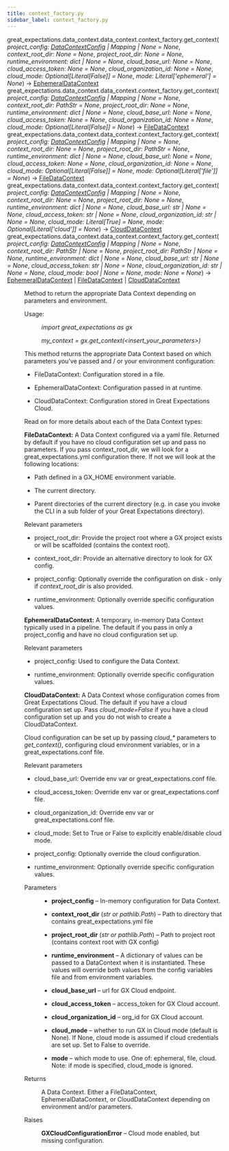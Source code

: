 ```yaml
---
title: context_factory.py
sidebar_label: context_factory.py
---
```



<section class="sphinx-api-doc" id="context-factory">

<dl class="py function">
<dt class="sig sig-object py">
<span class="sig-prename descclassname"><span class="pre">great_expectations.data_context.data_context.context_factory.</span></span><span class="sig-name descname"><span class="pre">get_context</span></span><span class="sig-paren">(</span><em class="sig-param"><span class="n"><span class="pre">project_config</span></span><span class="p"><span class="pre">:</span></span><span class="w"> </span><span class="n"><a class="reference internal" href="../../data_context/types/base/DataContextConfig_class" title="great_expectations.data_context.types.base.DataContextConfig"><span class="pre">DataContextConfig</span></a><span class="w"> </span><span class="p"><span class="pre">|</span></span><span class="w"> </span><span class="pre">Mapping</span><span class="w"> </span><span class="p"><span class="pre">|</span></span><span class="w"> </span><span class="pre">None</span></span><span class="w"> </span><span class="o"><span class="pre">=</span></span><span class="w"> </span><span class="default_value"><span class="pre">None</span></span></em>, <em class="sig-param"><span class="n"><span class="pre">context_root_dir</span></span><span class="p"><span class="pre">:</span></span><span class="w"> </span><span class="n"><span class="pre">None</span></span><span class="w"> </span><span class="o"><span class="pre">=</span></span><span class="w"> </span><span class="default_value"><span class="pre">None</span></span></em>, <em class="sig-param"><span class="n"><span class="pre">project_root_dir</span></span><span class="p"><span class="pre">:</span></span><span class="w"> </span><span class="n"><span class="pre">None</span></span><span class="w"> </span><span class="o"><span class="pre">=</span></span><span class="w"> </span><span class="default_value"><span class="pre">None</span></span></em>, <em class="sig-param"><span class="n"><span class="pre">runtime_environment</span></span><span class="p"><span class="pre">:</span></span><span class="w"> </span><span class="n"><span class="pre">dict</span><span class="w"> </span><span class="p"><span class="pre">|</span></span><span class="w"> </span><span class="pre">None</span></span><span class="w"> </span><span class="o"><span class="pre">=</span></span><span class="w"> </span><span class="default_value"><span class="pre">None</span></span></em>, <em class="sig-param"><span class="n"><span class="pre">cloud_base_url</span></span><span class="p"><span class="pre">:</span></span><span class="w"> </span><span class="n"><span class="pre">None</span></span><span class="w"> </span><span class="o"><span class="pre">=</span></span><span class="w"> </span><span class="default_value"><span class="pre">None</span></span></em>, <em class="sig-param"><span class="n"><span class="pre">cloud_access_token</span></span><span class="p"><span class="pre">:</span></span><span class="w"> </span><span class="n"><span class="pre">None</span></span><span class="w"> </span><span class="o"><span class="pre">=</span></span><span class="w"> </span><span class="default_value"><span class="pre">None</span></span></em>, <em class="sig-param"><span class="n"><span class="pre">cloud_organization_id</span></span><span class="p"><span class="pre">:</span></span><span class="w"> </span><span class="n"><span class="pre">None</span></span><span class="w"> </span><span class="o"><span class="pre">=</span></span><span class="w"> </span><span class="default_value"><span class="pre">None</span></span></em>, <em class="sig-param"><span class="n"><span class="pre">cloud_mode</span></span><span class="p"><span class="pre">:</span></span><span class="w"> </span><span class="n"><span class="pre">Optional</span><span class="p"><span class="pre">[</span></span><span class="pre">Literal</span><span class="p"><span class="pre">[</span></span><span class="k"><span class="pre">False</span></span><span class="p"><span class="pre">]</span></span><span class="p"><span class="pre">]</span></span></span><span class="w"> </span><span class="o"><span class="pre">=</span></span><span class="w"> </span><span class="default_value"><span class="pre">None</span></span></em>, <em class="sig-param"><span class="n"><span class="pre">mode</span></span><span class="p"><span class="pre">:</span></span><span class="w"> </span><span class="n"><span class="pre">Literal</span><span class="p"><span class="pre">[</span></span><span class="s"><span class="pre">'ephemeral'</span></span><span class="p"><span class="pre">]</span></span></span><span class="w"> </span><span class="o"><span class="pre">=</span></span><span class="w"> </span><span class="default_value"><span class="pre">None</span></span></em><span class="sig-paren">)</span> <span class="sig-return"><span class="sig-return-icon">→</span> <span class="sig-return-typehint"><a class="reference internal" href="../../data_context/EphemeralDataContext_class" title="great_expectations.data_context.EphemeralDataContext"><span class="pre">EphemeralDataContext</span></a></span></span>
</dt>

<dt class="sig sig-object py">
<span class="sig-prename descclassname"><span class="pre">great_expectations.data_context.data_context.context_factory.</span></span><span class="sig-name descname"><span class="pre">get_context</span></span><span class="sig-paren">(</span><em class="sig-param"><span class="n"><span class="pre">project_config</span></span><span class="p"><span class="pre">:</span></span><span class="w"> </span><span class="n"><a class="reference internal" href="../../data_context/types/base/DataContextConfig_class" title="great_expectations.data_context.types.base.DataContextConfig"><span class="pre">DataContextConfig</span></a><span class="w"> </span><span class="p"><span class="pre">|</span></span><span class="w"> </span><span class="pre">Mapping</span><span class="w"> </span><span class="p"><span class="pre">|</span></span><span class="w"> </span><span class="pre">None</span></span><span class="w"> </span><span class="o"><span class="pre">=</span></span><span class="w"> </span><span class="default_value"><span class="pre">None</span></span></em>, <em class="sig-param"><span class="n"><span class="pre">context_root_dir</span></span><span class="p"><span class="pre">:</span></span><span class="w"> </span><span class="n"><span class="pre">PathStr</span></span><span class="w"> </span><span class="o"><span class="pre">=</span></span><span class="w"> </span><span class="default_value"><span class="pre">None</span></span></em>, <em class="sig-param"><span class="n"><span class="pre">project_root_dir</span></span><span class="p"><span class="pre">:</span></span><span class="w"> </span><span class="n"><span class="pre">None</span></span><span class="w"> </span><span class="o"><span class="pre">=</span></span><span class="w"> </span><span class="default_value"><span class="pre">None</span></span></em>, <em class="sig-param"><span class="n"><span class="pre">runtime_environment</span></span><span class="p"><span class="pre">:</span></span><span class="w"> </span><span class="n"><span class="pre">dict</span><span class="w"> </span><span class="p"><span class="pre">|</span></span><span class="w"> </span><span class="pre">None</span></span><span class="w"> </span><span class="o"><span class="pre">=</span></span><span class="w"> </span><span class="default_value"><span class="pre">None</span></span></em>, <em class="sig-param"><span class="n"><span class="pre">cloud_base_url</span></span><span class="p"><span class="pre">:</span></span><span class="w"> </span><span class="n"><span class="pre">None</span></span><span class="w"> </span><span class="o"><span class="pre">=</span></span><span class="w"> </span><span class="default_value"><span class="pre">None</span></span></em>, <em class="sig-param"><span class="n"><span class="pre">cloud_access_token</span></span><span class="p"><span class="pre">:</span></span><span class="w"> </span><span class="n"><span class="pre">None</span></span><span class="w"> </span><span class="o"><span class="pre">=</span></span><span class="w"> </span><span class="default_value"><span class="pre">None</span></span></em>, <em class="sig-param"><span class="n"><span class="pre">cloud_organization_id</span></span><span class="p"><span class="pre">:</span></span><span class="w"> </span><span class="n"><span class="pre">None</span></span><span class="w"> </span><span class="o"><span class="pre">=</span></span><span class="w"> </span><span class="default_value"><span class="pre">None</span></span></em>, <em class="sig-param"><span class="n"><span class="pre">cloud_mode</span></span><span class="p"><span class="pre">:</span></span><span class="w"> </span><span class="n"><span class="pre">Optional</span><span class="p"><span class="pre">[</span></span><span class="pre">Literal</span><span class="p"><span class="pre">[</span></span><span class="k"><span class="pre">False</span></span><span class="p"><span class="pre">]</span></span><span class="p"><span class="pre">]</span></span></span><span class="w"> </span><span class="o"><span class="pre">=</span></span><span class="w"> </span><span class="default_value"><span class="pre">None</span></span></em><span class="sig-paren">)</span> <span class="sig-return"><span class="sig-return-icon">→</span> <span class="sig-return-typehint"><a class="reference internal" href="../../data_context/FileDataContext_class" title="great_expectations.data_context.FileDataContext"><span class="pre">FileDataContext</span></a></span></span>
</dt>

<dt class="sig sig-object py">
<span class="sig-prename descclassname"><span class="pre">great_expectations.data_context.data_context.context_factory.</span></span><span class="sig-name descname"><span class="pre">get_context</span></span><span class="sig-paren">(</span><em class="sig-param"><span class="n"><span class="pre">project_config</span></span><span class="p"><span class="pre">:</span></span><span class="w"> </span><span class="n"><a class="reference internal" href="../../data_context/types/base/DataContextConfig_class" title="great_expectations.data_context.types.base.DataContextConfig"><span class="pre">DataContextConfig</span></a><span class="w"> </span><span class="p"><span class="pre">|</span></span><span class="w"> </span><span class="pre">Mapping</span><span class="w"> </span><span class="p"><span class="pre">|</span></span><span class="w"> </span><span class="pre">None</span></span><span class="w"> </span><span class="o"><span class="pre">=</span></span><span class="w"> </span><span class="default_value"><span class="pre">None</span></span></em>, <em class="sig-param"><span class="n"><span class="pre">context_root_dir</span></span><span class="p"><span class="pre">:</span></span><span class="w"> </span><span class="n"><span class="pre">None</span></span><span class="w"> </span><span class="o"><span class="pre">=</span></span><span class="w"> </span><span class="default_value"><span class="pre">None</span></span></em>, <em class="sig-param"><span class="n"><span class="pre">project_root_dir</span></span><span class="p"><span class="pre">:</span></span><span class="w"> </span><span class="n"><span class="pre">PathStr</span></span><span class="w"> </span><span class="o"><span class="pre">=</span></span><span class="w"> </span><span class="default_value"><span class="pre">None</span></span></em>, <em class="sig-param"><span class="n"><span class="pre">runtime_environment</span></span><span class="p"><span class="pre">:</span></span><span class="w"> </span><span class="n"><span class="pre">dict</span><span class="w"> </span><span class="p"><span class="pre">|</span></span><span class="w"> </span><span class="pre">None</span></span><span class="w"> </span><span class="o"><span class="pre">=</span></span><span class="w"> </span><span class="default_value"><span class="pre">None</span></span></em>, <em class="sig-param"><span class="n"><span class="pre">cloud_base_url</span></span><span class="p"><span class="pre">:</span></span><span class="w"> </span><span class="n"><span class="pre">None</span></span><span class="w"> </span><span class="o"><span class="pre">=</span></span><span class="w"> </span><span class="default_value"><span class="pre">None</span></span></em>, <em class="sig-param"><span class="n"><span class="pre">cloud_access_token</span></span><span class="p"><span class="pre">:</span></span><span class="w"> </span><span class="n"><span class="pre">None</span></span><span class="w"> </span><span class="o"><span class="pre">=</span></span><span class="w"> </span><span class="default_value"><span class="pre">None</span></span></em>, <em class="sig-param"><span class="n"><span class="pre">cloud_organization_id</span></span><span class="p"><span class="pre">:</span></span><span class="w"> </span><span class="n"><span class="pre">None</span></span><span class="w"> </span><span class="o"><span class="pre">=</span></span><span class="w"> </span><span class="default_value"><span class="pre">None</span></span></em>, <em class="sig-param"><span class="n"><span class="pre">cloud_mode</span></span><span class="p"><span class="pre">:</span></span><span class="w"> </span><span class="n"><span class="pre">Optional</span><span class="p"><span class="pre">[</span></span><span class="pre">Literal</span><span class="p"><span class="pre">[</span></span><span class="k"><span class="pre">False</span></span><span class="p"><span class="pre">]</span></span><span class="p"><span class="pre">]</span></span></span><span class="w"> </span><span class="o"><span class="pre">=</span></span><span class="w"> </span><span class="default_value"><span class="pre">None</span></span></em>, <em class="sig-param"><span class="n"><span class="pre">mode</span></span><span class="p"><span class="pre">:</span></span><span class="w"> </span><span class="n"><span class="pre">Optional</span><span class="p"><span class="pre">[</span></span><span class="pre">Literal</span><span class="p"><span class="pre">[</span></span><span class="s"><span class="pre">'file'</span></span><span class="p"><span class="pre">]</span></span><span class="p"><span class="pre">]</span></span></span><span class="w"> </span><span class="o"><span class="pre">=</span></span><span class="w"> </span><span class="default_value"><span class="pre">None</span></span></em><span class="sig-paren">)</span> <span class="sig-return"><span class="sig-return-icon">→</span> <span class="sig-return-typehint"><a class="reference internal" href="../../data_context/FileDataContext_class" title="great_expectations.data_context.FileDataContext"><span class="pre">FileDataContext</span></a></span></span>
</dt>

<dt class="sig sig-object py">
<span class="sig-prename descclassname"><span class="pre">great_expectations.data_context.data_context.context_factory.</span></span><span class="sig-name descname"><span class="pre">get_context</span></span><span class="sig-paren">(</span><em class="sig-param"><span class="n"><span class="pre">project_config</span></span><span class="p"><span class="pre">:</span></span><span class="w"> </span><span class="n"><a class="reference internal" href="../../data_context/types/base/DataContextConfig_class" title="great_expectations.data_context.types.base.DataContextConfig"><span class="pre">DataContextConfig</span></a><span class="w"> </span><span class="p"><span class="pre">|</span></span><span class="w"> </span><span class="pre">Mapping</span><span class="w"> </span><span class="p"><span class="pre">|</span></span><span class="w"> </span><span class="pre">None</span></span><span class="w"> </span><span class="o"><span class="pre">=</span></span><span class="w"> </span><span class="default_value"><span class="pre">None</span></span></em>, <em class="sig-param"><span class="n"><span class="pre">context_root_dir</span></span><span class="p"><span class="pre">:</span></span><span class="w"> </span><span class="n"><span class="pre">None</span></span><span class="w"> </span><span class="o"><span class="pre">=</span></span><span class="w"> </span><span class="default_value"><span class="pre">None</span></span></em>, <em class="sig-param"><span class="n"><span class="pre">project_root_dir</span></span><span class="p"><span class="pre">:</span></span><span class="w"> </span><span class="n"><span class="pre">None</span></span><span class="w"> </span><span class="o"><span class="pre">=</span></span><span class="w"> </span><span class="default_value"><span class="pre">None</span></span></em>, <em class="sig-param"><span class="n"><span class="pre">runtime_environment</span></span><span class="p"><span class="pre">:</span></span><span class="w"> </span><span class="n"><span class="pre">dict</span><span class="w"> </span><span class="p"><span class="pre">|</span></span><span class="w"> </span><span class="pre">None</span></span><span class="w"> </span><span class="o"><span class="pre">=</span></span><span class="w"> </span><span class="default_value"><span class="pre">None</span></span></em>, <em class="sig-param"><span class="n"><span class="pre">cloud_base_url</span></span><span class="p"><span class="pre">:</span></span><span class="w"> </span><span class="n"><span class="pre">str</span><span class="w"> </span><span class="p"><span class="pre">|</span></span><span class="w"> </span><span class="pre">None</span></span><span class="w"> </span><span class="o"><span class="pre">=</span></span><span class="w"> </span><span class="default_value"><span class="pre">None</span></span></em>, <em class="sig-param"><span class="n"><span class="pre">cloud_access_token</span></span><span class="p"><span class="pre">:</span></span><span class="w"> </span><span class="n"><span class="pre">str</span><span class="w"> </span><span class="p"><span class="pre">|</span></span><span class="w"> </span><span class="pre">None</span></span><span class="w"> </span><span class="o"><span class="pre">=</span></span><span class="w"> </span><span class="default_value"><span class="pre">None</span></span></em>, <em class="sig-param"><span class="n"><span class="pre">cloud_organization_id</span></span><span class="p"><span class="pre">:</span></span><span class="w"> </span><span class="n"><span class="pre">str</span><span class="w"> </span><span class="p"><span class="pre">|</span></span><span class="w"> </span><span class="pre">None</span></span><span class="w"> </span><span class="o"><span class="pre">=</span></span><span class="w"> </span><span class="default_value"><span class="pre">None</span></span></em>, <em class="sig-param"><span class="n"><span class="pre">cloud_mode</span></span><span class="p"><span class="pre">:</span></span><span class="w"> </span><span class="n"><span class="pre">Literal</span><span class="p"><span class="pre">[</span></span><span class="k"><span class="pre">True</span></span><span class="p"><span class="pre">]</span></span></span><span class="w"> </span><span class="o"><span class="pre">=</span></span><span class="w"> </span><span class="default_value"><span class="pre">None</span></span></em>, <em class="sig-param"><span class="n"><span class="pre">mode</span></span><span class="p"><span class="pre">:</span></span><span class="w"> </span><span class="n"><span class="pre">Optional</span><span class="p"><span class="pre">[</span></span><span class="pre">Literal</span><span class="p"><span class="pre">[</span></span><span class="s"><span class="pre">'cloud'</span></span><span class="p"><span class="pre">]</span></span><span class="p"><span class="pre">]</span></span></span><span class="w"> </span><span class="o"><span class="pre">=</span></span><span class="w"> </span><span class="default_value"><span class="pre">None</span></span></em><span class="sig-paren">)</span> <span class="sig-return"><span class="sig-return-icon">→</span> <span class="sig-return-typehint"><a class="reference internal" href="../../data_context/CloudDataContext_class" title="great_expectations.data_context.CloudDataContext"><span class="pre">CloudDataContext</span></a></span></span>
</dt>

<dt class="sig sig-object py">
<span class="sig-prename descclassname"><span class="pre">great_expectations.data_context.data_context.context_factory.</span></span><span class="sig-name descname"><span class="pre">get_context</span></span><span class="sig-paren">(</span><em class="sig-param"><span class="n"><span class="pre">project_config</span></span><span class="p"><span class="pre">:</span></span><span class="w"> </span><span class="n"><a class="reference internal" href="../../data_context/types/base/DataContextConfig_class" title="great_expectations.data_context.types.base.DataContextConfig"><span class="pre">DataContextConfig</span></a><span class="w"> </span><span class="p"><span class="pre">|</span></span><span class="w"> </span><span class="pre">Mapping</span><span class="w"> </span><span class="p"><span class="pre">|</span></span><span class="w"> </span><span class="pre">None</span></span><span class="w"> </span><span class="o"><span class="pre">=</span></span><span class="w"> </span><span class="default_value"><span class="pre">None</span></span></em>, <em class="sig-param"><span class="n"><span class="pre">context_root_dir</span></span><span class="p"><span class="pre">:</span></span><span class="w"> </span><span class="n"><span class="pre">PathStr</span><span class="w"> </span><span class="p"><span class="pre">|</span></span><span class="w"> </span><span class="pre">None</span></span><span class="w"> </span><span class="o"><span class="pre">=</span></span><span class="w"> </span><span class="default_value"><span class="pre">None</span></span></em>, <em class="sig-param"><span class="n"><span class="pre">project_root_dir</span></span><span class="p"><span class="pre">:</span></span><span class="w"> </span><span class="n"><span class="pre">PathStr</span><span class="w"> </span><span class="p"><span class="pre">|</span></span><span class="w"> </span><span class="pre">None</span></span><span class="w"> </span><span class="o"><span class="pre">=</span></span><span class="w"> </span><span class="default_value"><span class="pre">None</span></span></em>, <em class="sig-param"><span class="n"><span class="pre">runtime_environment</span></span><span class="p"><span class="pre">:</span></span><span class="w"> </span><span class="n"><span class="pre">dict</span><span class="w"> </span><span class="p"><span class="pre">|</span></span><span class="w"> </span><span class="pre">None</span></span><span class="w"> </span><span class="o"><span class="pre">=</span></span><span class="w"> </span><span class="default_value"><span class="pre">None</span></span></em>, <em class="sig-param"><span class="n"><span class="pre">cloud_base_url</span></span><span class="p"><span class="pre">:</span></span><span class="w"> </span><span class="n"><span class="pre">str</span><span class="w"> </span><span class="p"><span class="pre">|</span></span><span class="w"> </span><span class="pre">None</span></span><span class="w"> </span><span class="o"><span class="pre">=</span></span><span class="w"> </span><span class="default_value"><span class="pre">None</span></span></em>, <em class="sig-param"><span class="n"><span class="pre">cloud_access_token</span></span><span class="p"><span class="pre">:</span></span><span class="w"> </span><span class="n"><span class="pre">str</span><span class="w"> </span><span class="p"><span class="pre">|</span></span><span class="w"> </span><span class="pre">None</span></span><span class="w"> </span><span class="o"><span class="pre">=</span></span><span class="w"> </span><span class="default_value"><span class="pre">None</span></span></em>, <em class="sig-param"><span class="n"><span class="pre">cloud_organization_id</span></span><span class="p"><span class="pre">:</span></span><span class="w"> </span><span class="n"><span class="pre">str</span><span class="w"> </span><span class="p"><span class="pre">|</span></span><span class="w"> </span><span class="pre">None</span></span><span class="w"> </span><span class="o"><span class="pre">=</span></span><span class="w"> </span><span class="default_value"><span class="pre">None</span></span></em>, <em class="sig-param"><span class="n"><span class="pre">cloud_mode</span></span><span class="p"><span class="pre">:</span></span><span class="w"> </span><span class="n"><span class="pre">bool</span><span class="w"> </span><span class="p"><span class="pre">|</span></span><span class="w"> </span><span class="pre">None</span></span><span class="w"> </span><span class="o"><span class="pre">=</span></span><span class="w"> </span><span class="default_value"><span class="pre">None</span></span></em>, <em class="sig-param"><span class="n"><span class="pre">mode</span></span><span class="p"><span class="pre">:</span></span><span class="w"> </span><span class="n"><span class="pre">None</span></span><span class="w"> </span><span class="o"><span class="pre">=</span></span><span class="w"> </span><span class="default_value"><span class="pre">None</span></span></em><span class="sig-paren">)</span> <span class="sig-return"><span class="sig-return-icon">→</span> <span class="sig-return-typehint"><a class="reference internal" href="../../data_context/EphemeralDataContext_class" title="great_expectations.data_context.EphemeralDataContext"><span class="pre">EphemeralDataContext</span></a><span class="w"> </span><span class="p"><span class="pre">|</span></span><span class="w"> </span><a class="reference internal" href="../../data_context/FileDataContext_class" title="great_expectations.data_context.FileDataContext"><span class="pre">FileDataContext</span></a><span class="w"> </span><span class="p"><span class="pre">|</span></span><span class="w"> </span><a class="reference internal" href="../../data_context/CloudDataContext_class" title="great_expectations.data_context.CloudDataContext"><span class="pre">CloudDataContext</span></a></span></span>
</dt>

<dd>
<p>Method to return the appropriate Data Context depending on parameters and environment.</p>
<dl>
<dt>Usage:
</dt>
<dd>
<p><cite>import great_expectations as gx</cite></p>
<p><cite>my_context = gx.get_context(&lt;insert_your_parameters&gt;)</cite></p>
</dd>
</dl>
<p>This method returns the appropriate Data Context based on which parameters you’ve passed and / or your environment configuration:</p>
<ul class="simple">
<li><p>FileDataContext: Configuration stored in a file.</p></li>
<li><p>EphemeralDataContext: Configuration passed in at runtime.</p></li>
<li><p>CloudDataContext: Configuration stored in Great Expectations Cloud.</p></li>
</ul>
<p>Read on for more details about each of the Data Context types:</p>
<p><strong>FileDataContext:</strong> A Data Context configured via a yaml file. Returned by default if you have no cloud configuration set up and pass no parameters. If you pass context_root_dir, we will look for a great_expectations.yml configuration there. If not we will look at the following locations:</p>
<ul class="simple">
<li><p>Path defined in a GX_HOME environment variable.</p></li>
<li><p>The current directory.</p></li>
<li><p>Parent directories of the current directory (e.g. in case you invoke the CLI in a sub folder of your Great Expectations directory).</p></li>
</ul>
<p>Relevant parameters</p>
<ul class="simple">
<li><p>project_root_dir: Provide the project root where a GX project exists or will be scaffolded (contains the context root).</p></li>
<li><p>context_root_dir: Provide an alternative directory to look for GX config.</p></li>
<li><p>project_config: Optionally override the configuration on disk - only if <cite>context_root_dir</cite> is also provided.</p></li>
<li><p>runtime_environment: Optionally override specific configuration values.</p></li>
</ul>
<p><strong>EphemeralDataContext:</strong> A temporary, in-memory Data Context typically used in a pipeline. The default if you pass in only a project_config and have no cloud configuration set up.</p>
<p>Relevant parameters</p>
<ul class="simple">
<li><p>project_config: Used to configure the Data Context.</p></li>
<li><p>runtime_environment: Optionally override specific configuration values.</p></li>
</ul>
<p><strong>CloudDataContext:</strong> A Data Context whose configuration comes from Great Expectations Cloud. The default if you have a cloud configuration set up. Pass <cite>cloud_mode=False</cite> if you have a cloud configuration set up and you do not wish to create a CloudDataContext.</p>
<p>Cloud configuration can be set up by passing <cite>cloud_*</cite> parameters to <cite>get_context()</cite>, configuring cloud environment variables, or in a great_expectations.conf file.</p>
<p>Relevant parameters</p>
<ul class="simple">
<li><p>cloud_base_url: Override env var or great_expectations.conf file.</p></li>
<li><p>cloud_access_token: Override env var or great_expectations.conf file.</p></li>
<li><p>cloud_organization_id: Override env var or great_expectations.conf file.</p></li>
<li><p>cloud_mode: Set to True or False to explicitly enable/disable cloud mode.</p></li>
<li><p>project_config: Optionally override the cloud configuration.</p></li>
<li><p>runtime_environment: Optionally override specific configuration values.</p></li>
</ul>
<dl class="field-list simple">
<dt class="field-odd">Parameters
</dt>

<dd class="field-odd"><ul class="simple">
<li><p><strong>project_config</strong> – In-memory configuration for Data Context.</p></li>
<li><p><strong>context_root_dir</strong> (<em>str</em><em> or </em><em>pathlib.Path</em>) – Path to directory that contains great_expectations.yml file</p></li>
<li><p><strong>project_root_dir</strong> (<em>str</em><em> or </em><em>pathlib.Path</em>) – Path to project root (contains context root with GX config)</p></li>
<li><p><strong>runtime_environment</strong> – A dictionary of values can be passed to a DataContext when it is instantiated.
These values will override both values from the config variables file and
from environment variables.</p></li>
<li><p><strong>cloud_base_url</strong> – url for GX Cloud endpoint.</p></li>
<li><p><strong>cloud_access_token</strong> – access_token for GX Cloud account.</p></li>
<li><p><strong>cloud_organization_id</strong> – org_id for GX Cloud account.</p></li>
<li><p><strong>cloud_mode</strong> – whether to run GX in Cloud mode (default is None).
If None, cloud mode is assumed if cloud credentials are set up. Set to False to override.</p></li>
<li><p><strong>mode</strong> – which mode to use. One of: ephemeral, file, cloud.
Note: if mode is specified, cloud_mode is ignored.</p></li>
</ul>
</dd>
<dt class="field-even">Returns
</dt>

<dd class="field-even"><p>A Data Context. Either a FileDataContext, EphemeralDataContext, or
CloudDataContext depending on environment and/or
parameters.</p>
</dd>
<dt class="field-odd">Raises
</dt>

<dd class="field-odd"><p><strong>GXCloudConfigurationError</strong> – Cloud mode enabled, but missing configuration.</p>
</dd>
</dl>
</dd></dl>
</section>